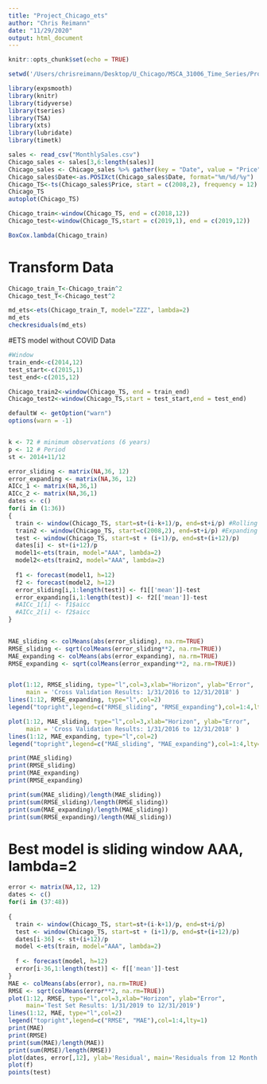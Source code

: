 ```yaml
---
title: "Project_Chicago_ets"
author: "Chris Reimann"
date: "11/29/2020"
output: html_document
---
```


```r
knitr::opts_chunk$set(echo = TRUE)
```

```r
setwd('/Users/chrisreimann/Desktop/U_Chicago/MSCA_31006_Time_Series/Project')
```

```r
library(expsmooth)
library(knitr)
library(tidyverse)
library(tseries)
library(TSA)
library(xts)
library(lubridate)
library(timetk)
```

```r
sales <- read_csv("MonthlySales.csv")
Chicago_sales <- sales[3,6:length(sales)]
Chicago_sales <- Chicago_sales %>% gather(key = "Date", value = "Price")
Chicago_sales$Date<-as.POSIXct(Chicago_sales$Date, format="%m/%d/%y")
Chicago_TS<-ts(Chicago_sales$Price, start = c(2008,2), frequency = 12)
Chicago_TS
autoplot(Chicago_TS)
```


```r
Chicago_train<-window(Chicago_TS, end = c(2018,12))
Chicago_test<-window(Chicago_TS,start = c(2019,1), end = c(2019,12))
```

```r
BoxCox.lambda(Chicago_train)
```

# Transform Data
```r
Chicago_train_T<-Chicago_train^2
Chicago_test_T<-Chicago_test^2
```



```r
md_ets<-ets(Chicago_train_T, model="ZZZ", lambda=2)
md_ets
checkresiduals(md_ets)
```




#ETS model without COVID Data
```r
#Window
train_end<-c(2014,12)
test_start<-c(2015,1)
test_end<-c(2015,12)

Chicago_train2<-window(Chicago_TS, end = train_end)
Chicago_test2<-window(Chicago_TS,start = test_start,end = test_end)
```


```r
defaultW <- getOption("warn") 
options(warn = -1)


k <- 72 # minimum observations (6 years)
p <- 12 # Period
st <- 2014+11/12

error_sliding <- matrix(NA,36, 12)
error_expanding <- matrix(NA,36, 12)
AICc_1 <- matrix(NA,36,1)
AICc_2 <- matrix(NA,36,1)
dates <- c()
for(i in (1:36))
{
  train <- window(Chicago_TS, start=st+(i-k+1)/p, end=st+i/p) #Rolling window
  train2 <- window(Chicago_TS, start=c(2008,2), end=st+i/p) #Expanding window
  test <- window(Chicago_TS, start=st + (i+1)/p, end=st+(i+12)/p)
  dates[i] <- st+(i+12)/p
  model1<-ets(train, model="AAA", lambda=2)
  model2<-ets(train2, model="AAA", lambda=2)
  
  f1 <- forecast(model1, h=12)
  f2 <- forecast(model2, h=12)
  error_sliding[i,1:length(test)] <- f1[['mean']]-test
  error_expanding[i,1:length(test)] <- f2[['mean']]-test
  #AICc_1[i] <- f1$aicc
  #AICc_2[i] <- f2$aicc
}

  
MAE_sliding <- colMeans(abs(error_sliding), na.rm=TRUE)
RMSE_sliding <- sqrt(colMeans(error_sliding**2, na.rm=TRUE))
MAE_expanding <- colMeans(abs(error_expanding), na.rm=TRUE)
RMSE_expanding <- sqrt(colMeans(error_expanding**2, na.rm=TRUE))


plot(1:12, RMSE_sliding, type="l",col=3,xlab="Horizon", ylab="Error", 
     main = 'Cross Validation Results: 1/31/2016 to 12/31/2018' ) 
lines(1:12, RMSE_expanding, type="l",col=2)
legend("topright",legend=c("RMSE_sliding", "RMSE_expanding"),col=1:4,lty=1)

plot(1:12, MAE_sliding, type="l",col=3,xlab="Horizon", ylab="Error", 
     main = 'Cross Validation Results: 1/31/2016 to 12/31/2018' ) 
lines(1:12, MAE_expanding, type="l",col=2)
legend("topright",legend=c("MAE_sliding", "MAE_expanding"),col=1:4,lty=1)

print(MAE_sliding)
print(RMSE_sliding)
print(MAE_expanding)
print(RMSE_expanding)

print(sum(MAE_sliding)/length(MAE_sliding))
print(sum(RMSE_sliding)/length(RMSE_sliding))
print(sum(MAE_expanding)/length(MAE_sliding))
print(sum(RMSE_expanding)/length(MAE_sliding))

```
# Best model is sliding window AAA, lambda=2

```r
error <- matrix(NA,12, 12)
dates <- c()
for(i in (37:48))
  
{
  train <- window(Chicago_TS, start=st+(i-k+1)/p, end=st+i/p)
  test <- window(Chicago_TS, start=st + (i+1)/p, end=st+(i+12)/p)
  dates[i-36] <- st+(i+12)/p
  model <-ets(train, model="AAA", lambda=2)
  
  f <- forecast(model, h=12)
  error[i-36,1:length(test)] <- f[['mean']]-test
}
MAE <- colMeans(abs(error), na.rm=TRUE)
RMSE <- sqrt(colMeans(error**2, na.rm=TRUE))
plot(1:12, RMSE, type="l",col=3,xlab="Horizon", ylab="Error",
     main='Test Set Results: 1/31/2019 to 12/31/2019') 
lines(1:12, MAE, type="l",col=2)
legend("topright",legend=c("RMSE", "MAE"),col=1:4,lty=1)
print(MAE)
print(RMSE)
print(sum(MAE)/length(MAE))
print(sum(RMSE)/length(RMSE))
plot(dates, error[,12], ylab='Residual', main='Residuals from 12 Month Horizon')
plot(f)
points(test)
```
